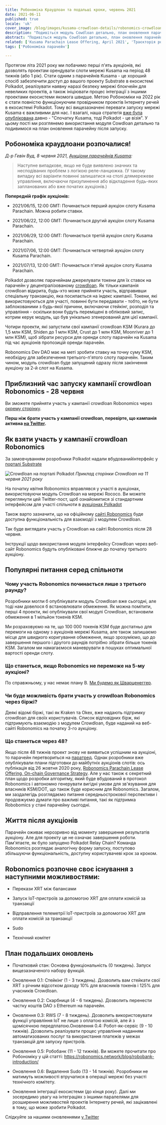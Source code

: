 ```yaml
---
title: Робономіка Краудлоан та подальші кроки, червень 2021
date: 2021-06-11
published: true
locale: 'uk'
cover_image: /blog/images/kusama-crowdloan-details/robonomics-crowdloan-on-kusama.jpg
description: "Подивіться модуль Cowdloan детально, план оновлення парачейну після запуску та ЧаПи щодо аукціону"
abstract: "Подивіться модуль Cowdloan детально, план оновлення парачейну після запуску та ЧаПи щодо аукціону"
related: ['Kusama Parachain Lease Offering, April 2021', 'Траєкторія розвитку Робономіки 2021, Частина 1', 'Робобанк. Приймайте будь-який токен Polkadot у послугах автоматизації', 'Остаточний посібник з Робономіки, RWS та парачейну Робономіки на Polkadot']
tags: ['Робономіка парачейн']

---
```


Протягом літа 2021 року ми побачимо перші п'ять аукціонів, які дозволять проектам орендувати слоти мережі Kusama на період 48 тижнів (або 1 рік). Стати одним з парачейнів Kusama - це хороший спосіб забезпечити доступ до вашого проекту Substrate в екосистемі Polkadot, реалізувати наявну наразі безпеку мережі блокчейн для невеликих проектів, а також ініціювати процес інтеграції з іншими проектами екосистеми якомога швидше. Метою Робономіки на 2022 рік є стати повністю функціонуючим провідником проектів Інтернету речей в екосистемі Polkadot. Тому всі вищезазначені переваги запуску мережі Kusama є важливими для нас. І взагалі, наша стратегія [вже була опублікована](/blog/robonomics-parachain-lease-offering/) давно - "Спочатку Kusama, тоді Polkadot - це візія". У цьому пості ми розглянемо використання модуля Cowdloan детально та подивимося на план оновлення парачейну після запуску.

## Робономіка краудлоани розпочалися!

*Д-р Гевін Вуд, 8 червня 2021, [Аукціони парачейнів Kusama](https://polkadot.network/kusama-parachain-auctions/):*

> Наступне випадкове, якщо не буде виявлено значних та несподіваних проблем з логікою реле-ланцюжка. (У такому випадку всі варіанти повинні залишатися на столі длямережеве управління, включаючи призупинення або відкладення будь-яких запланованих або вже початих аукціонів.)

**Попередній графік аукціонів:**

- 2021/06/15, 12:00 GMT: Починається перший аукціон слоту Kusama Parachain. Можна робити ставки.

- 2021/06/22, 12:00 GMT: Починається другий аукціон слоту Kusama Parachain.

- 2021/06/29, 12:00 GMT: Починається третій аукціон слоту Kusama Parachain.

- 2021/07/06, 12:00 GMT: Починається четвертий аукціон слоту Kusama Parachain.

- 2021/07/13, 12:00 GMT: Починається п'ятий аукціон слоту Kusama Parachain.

Polkadot дозволяє парачейнам джерелувати токени для їх ставок на парачейн у децентралізованому [crowdloan](https://wiki.polkadot.network/docs/en/learn-crowdloans). Як тільки кампанія crowdloan відкрита, будь-хто може прийняти участь, відправивши спеціальну транзакцію, яка посилається на індекс кампанії. Токени, які використовуються для участі, повинні бути передавати - тобто, не бути заблокованими з будь-якої причини, включаючи стейкінг, розподіл та управління - оскільки вони будуть переміщені в обліковий запис, котрим керує модуль, що був унікально згенерований для цієї кампанії.

Чотири проекти, які запустили свої кампанії crowdloan KSM (Kurara до 1,5 млн KSM, Shiden до 1 млн KSM, Crust до 1 млн KSM, Moonriver до 1 млн KSM), щоб зібрати ресурси для оренди слоту парачейн на Kusama під час аукціонів пропозицій оренди парачейн.

Robonomics Dev DAO має на меті зробити ставку на точну суму KSM, необхідну для забезпечення третього-п'ятого слоту парачейн. Таким чином, модуль crowdloan буде запущений одразу після закінчення аукціону за 2-й слот на Kusama.

## Приблизний час запуску кампанії crowdloan Robonomics - 28 червня

Ви зможете прийняти участь у кампанії crowdloan Robonomics через [окрему сторінку](/kusama-slot).

**Перш ніж брати участь у кампанії crowdloan, перевірте, що кампанія активна [на Twitter](https://twitter.com/AIRA_Robonomics).**

## Як взяти участь у кампанії crowdloan Robonomics

За замовчуванням розробники Polkadot надали вбудованийінтерфейс у [порталі Substrate](https://polkadot.js.org/apps/#/parachains/crowdloan)

![Crowdloan на порталі Polkadot](/blog/images/kusama-crowdloan-details/crowdloan-on-polkadot-portal.png)
*Приклад сторінки Crowdloan на 11 червня 2021 року*

На початку квітня Robonomics вправлявся у участі в аукціонах, використовуючи модуль Crowdloan на мережі Rococo. Ви можете переглянути цей Twitter-пост, щоб ознайомитися зі стандартним інтерфейсом для участі спільноти в [аукціонах Polkadot](https://twitter.com/AIRA_Robonomics/status/1377653645827833860)

Також варто зазначити, що на офіційному [сайті Robonomics](/kusama-slot) буде доступна функціональність для взаємодії з модулем Crowdloan.

Так буде виглядати участь у Crowdloan на сайті Robonomics після 28 червня.

Інструкції щодо використання модуля інтерфейсу Crowdloan через веб-сайт Robonomics будуть опубліковані ближче до початку третього аукціону.

## Популярні питання серед спільноти

<TextCard back="transparent">

### Чому участь Robonomics починається лише з третього раунду?

Розробники могли б опублікувати модуль Crowdloan вже сьогодні, але тоді нам довелося б встановлювати обмеження. Як можна помітити, перші 4 проекти, які опублікували свої модулі Crowdloan, встановили обмеження в 1 мільйон токенів KSM.

Ми розраховуємо на те, що 100 000 токенів KSM буде достатньо для перемоги на одному з аукціонів мережі Kusama, але також залишаємо місце для швидкого коригування обмеження, якщо зрозуміємо, що до завершення першого і другого раундів потрібно зібрати більше токенів KSM. Загалом ми намагаємося маневрувати в пошуках оптимальної вартості оренди слоту.

</TextCard>

<TextCard back="transparent">

### Що станеться, якщо Robonomics не переможе на 5-му аукціоні?

По справжньому, у нас немає плану B. [Ми будемо як Шварценеггер](https://youtu.be/Ri-M_Vo3w5A).

</TextCard>

<TextCard back="transparent">

### Чи буде можливість брати участь у crowdloan Robonomics через біржі?

Деякі відомі біржі, такі як Kraken та Okex, вже надають підтримку crowdloan для своїх користувачів. Список відповідних бірж, які підтримують взаємодію з модулем Crowdloan, буде наданий на веб-сайті Robonomics на початку 3-го аукціону.

</TextCard>

<TextCard back="transparent">

### Що станеться через 48?

Якщо після 48 тижнів проект знову не виявиться успішним на аукціоні, то парачейн перетвориться на [паратред](https://wiki.polkadot.network/docs/en/learn-parathreads#docsNav). Однак розробники вже опублікували плани підготовки до майбутніх аукціонів слотів: ось публікація від 26 жовтня 2020 року, [Robonomics Parachain Lease Offering, On-chain Governance Strategy](/blog/robonomics-parachain-lease-offering/). Але у нас також є секретний план щодо розробки алгоритму, який буде вбудований в протокол Robonomics і автономно генерувати вигідні умови для зв'язування для власників KSM/DOT, що також буде корисним для Robonomics. Загалом, ми заздалегідь розглядаємо питання середньострокової перспективи і продовжуємо думати про важливі питання, такі як підтримка Robobomics у стані парачейну сьогодні.

</TextCard>

## Життя після аукціонів

Парачейн оживає нерозривно від моменту завершення результатів аукціону. Але для проекту це не означає завершення роботи. Пам'ятаєте, як було запущено Polkadot Relay Chain? Команда Robonomics розглядає аналогічну форму запуску, поступово збільшуючи функціональність, доступну користувачеві крок за кроком.

## Robonomics розпочне своє існування з наступними можливостями:

- Перекази XRT між балансами

- Запуск IoT-пристроїв за допомогою XRT для оплати комісій за транзакції

- Відправлення телеметрії IoT-пристроїв за допомогою XRT для оплати комісій за транзакції

- Sudo

- Технічний комітет

## План подальших оновлень

- Початковий стан: Основна функціональність (0 тиждень). Запуск вищезазначеного набору функцій.

- Оновлення 0.1: Стейкінг (1 - 3 тиждень). Дозволить вам стейкати свої XRT з річним відсотком доходу 10% для власників токенів і 125% для учасників Crowdloan.

- Оновлення 0.2: Скарбниця (4 - 6 тиждень). Дозволить перенести частку коштів DAO з Ethereum на парачейн.

- Оновлення 0.3: RWS (7 - 8 тиждень). Дозволить використовувати функції управління IoT не лише з оплатою комісій, але й з щомісячною передплатою.Оновлення 0.4: Робот-як-сервіс (9 - 10 тижнів). Дозволить реалізувати процес управління наданням автоматизованих послуг та використання платежів у межах транзакцій для запуску пристроїв.

- Оновлення 0.5: Робобанк (11 - 12 тижнів). Ви можете прочитати про Робономіку у цій статті:
https://robonomics.network/blog/robobank-introduction/

- Оновлення 0.6: Видалення Sudo (13 - 14 тижнів). Розробники не матимуть можливості втручатися в операції мережі без участі технічного комітету.

- Оновлення інтеграції екосистеми (до кінця року). Далі ми зосередимо увагу на інтеграціях з іншими паралелями для розширення можливостей проектів Інтернету речей, які зацікавлені в тому, що може зробити Polkadot.

Слідкуйте за нашими оновленнями [у Twitter](https://twitter.com/AIRA_Robonomics)